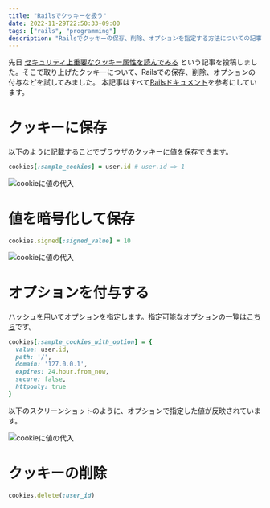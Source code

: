 ```yaml
---
title: "Railsでクッキーを扱う"
date: 2022-11-29T22:50:33+09:00
tags: ["rails", "programming"]
description: "Railsでクッキーの保存、削除、オプションを指定する方法についての記事です。"
---
```



先日 [セキュリティ上重要なクッキー属性を読んでみる](https://zenn.dev/powder/articles/session_rails_20221124) という記事を投稿しました。そこで取り上げたクッキーについて、Railsでの保存、削除、オプションの付与などを試してみました。
本記事はすべて[Railsドキュメント](https://railsdoc.com/cookie_cache)を参考にしています。

# クッキーに保存

以下のように記載することでブラウザのクッキーに値を保存できます。

```rb
cookies[:sample_cookies] = user.id # user.id => 1
```

<Image src={cookie1} alt="cookieに値の代入" class="w-3/4 mx-auto rounded-md shadow-lg" />

# 値を暗号化して保存

```rb
cookies.signed[:signed_value] = 10
```

<Image src={cookie3} alt="cookieに値の代入" class="w-3/4 mx-auto rounded-md shadow-lg" />

# オプションを付与する

ハッシュを用いてオプションを指定します。指定可能なオプションの一覧は[こちら](https://railsdoc.com/cookie_cache#:~:text=key%3A%20%E3%82%AF%E3%83%83%E3%82%AD%E3%83%BC%E6%83%85%E5%A0%B1%20%7D-,%E3%82%AA%E3%83%97%E3%82%B7%E3%83%A7%E3%83%B3,-%E3%82%AA%E3%83%97%E3%82%B7%E3%83%A7%E3%83%B3)です。

```rb
cookies[:sample_cookies_with_option] = {
  value: user.id,
  path: '/',
  domain: '127.0.0.1',
  expires: 24.hour.from_now,
  secure: false,
  httponly: true
}
```

以下のスクリーンショットのように、オプションで指定した値が反映されています。

<Image src={cookie2} alt="cookieに値の代入" class="w-3/4 mx-auto rounded-md shadow-lg" />

# クッキーの削除

```rb
cookies.delete(:user_id)
```
